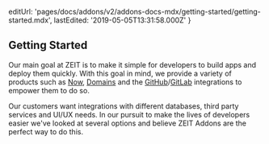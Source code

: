   editUrl:
    'pages/docs/addons/v2/addons-docs-mdx/getting-started/getting-started.mdx',
  lastEdited: '2019-05-05T13:31:58.000Z'
}

## Getting Started

Our main goal at ZEIT is to make it simple for developers to build apps and deploy them quickly. With this goal in mind, we provide a variety of products such as [Now](/now), [Domains](/domains) and the [GitHub](/docs/v2/integrations/now-for-github/)/[GitLab](/docs/v2/integrations/now-for-gitlab/) integrations to empower them to do so.

Our customers want integrations with different databases, third party services and UI/UX needs. In our pursuit to make the lives of developers easier we've looked at several options and believe ZEIT Addons are the perfect way to do this.
